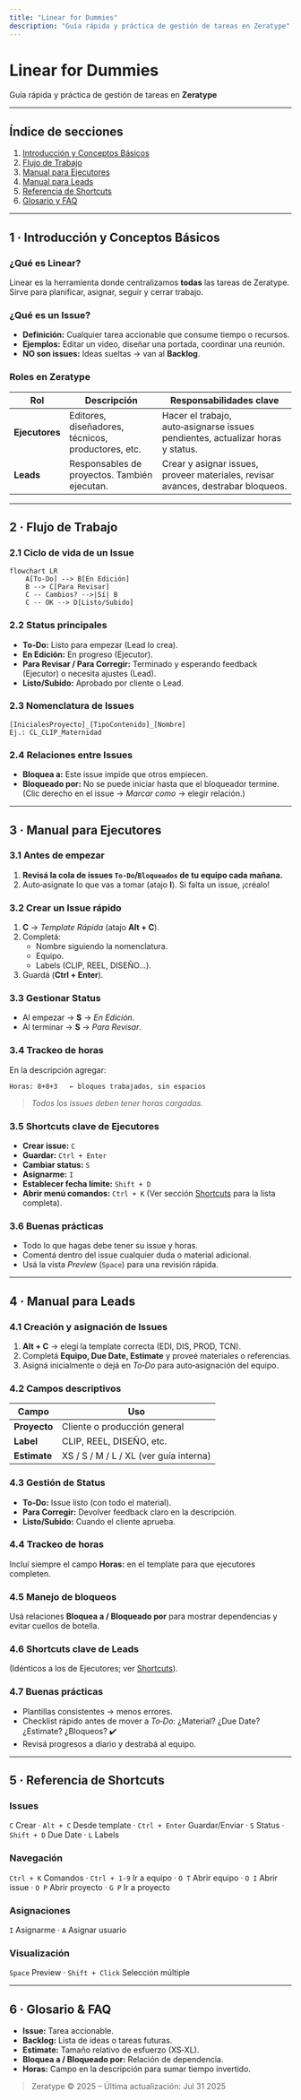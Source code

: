 ```yaml
---
title: "Linear for Dummies"
description: "Guía rápida y práctica de gestión de tareas en Zeratype"
---
```


# Linear for Dummies

Guía rápida y práctica de gestión de tareas en **Zeratype**

---

## Índice de secciones

1. [Introducción y Conceptos Básicos](#intro)
2. [Flujo de Trabajo](#flujo)
3. [Manual para Ejecutores](#ejecutores)
4. [Manual para Leads](#leads)
5. [Referencia de Shortcuts](#shortcuts)
6. [Glosario y FAQ](#glosario)

---

<a name="intro"></a>

## 1 · Introducción y Conceptos Básicos

### ¿Qué es Linear?

Linear es la herramienta donde centralizamos **todas** las tareas de Zeratype. Sirve para planificar, asignar, seguir y cerrar trabajo.

### ¿Qué es un Issue?

* **Definición:** Cualquier tarea accionable que consume tiempo o recursos.
* **Ejemplos:** Editar un video, diseñar una portada, coordinar una reunión.
* **NO son issues:** Ideas sueltas → van al **Backlog**.

### Roles en Zeratype

| Rol | Descripción | Responsabilidades clave |
| -------------- | -------------------------------------------------- | -------------------------------------------------------------------------------- |
| **Ejecutores** | Editores, diseñadores, técnicos, productores, etc. | Hacer el trabajo, auto‑asignarse issues pendientes, actualizar horas y status. |
| **Leads** | Responsables de proyectos. También ejecutan. | Crear y asignar issues, proveer materiales, revisar avances, destrabar bloqueos. |

---

<a name="flujo"></a>

## 2 · Flujo de Trabajo

### 2.1 Ciclo de vida de un Issue

```mermaid
flowchart LR
    A[To‑Do] --> B[En Edición]
    B --> C[Para Revisar]
    C -- Cambios? -->|Sí| B
    C -- OK --> D[Listo/Subido]
```

### 2.2 Status principales

* **To‑Do:** Listo para empezar (Lead lo crea).
* **En Edición:** En progreso (Ejecutor).
* **Para Revisar / Para Corregir:** Terminado y esperando feedback (Ejecutor) o necesita ajustes (Lead).
* **Listo/Subido:** Aprobado por cliente o Lead.

### 2.3 Nomenclatura de Issues

```
[InicialesProyecto]_[TipoContenido]_[Nombre]
Ej.: CL_CLIP_Maternidad
```

### 2.4 Relaciones entre Issues

* **Bloquea a:** Este issue impide que otros empiecen.
* **Bloqueado por:** No se puede iniciar hasta que el bloqueador termine.
  (Clic derecho en el issue → *Marcar como* → elegir relación.)

---

<a name="ejecutores"></a>

## 3 · Manual para Ejecutores

### 3.1 Antes de empezar

1. **Revisá la cola de issues `To‑Do`/`Bloqueados` de tu equipo cada mañana.**
2. Auto‑asignate lo que vas a tomar (atajo **I**). Si falta un issue, ¡créalo!

### 3.2 Crear un Issue rápido

1. **C** → *Template Rápida* (atajo **Alt + C**).
2. Completá:
   * Nombre siguiendo la nomenclatura.
   * Equipo.
   * Labels (CLIP, REEL, DISEÑO…).
3. Guardá (**Ctrl + Enter**).

### 3.3 Gestionar Status

* Al empezar → **S** → *En Edición*.
* Al terminar → **S** → *Para Revisar*.

### 3.4 Trackeo de horas

En la descripción agregar:

```
Horas: 8+8+3   ← bloques trabajados, sin espacios
```

> *Todos los issues deben tener horas cargadas.*

### 3.5 Shortcuts clave de Ejecutores

* **Crear issue:** `C`
* **Guardar:** `Ctrl + Enter`
* **Cambiar status:** `S`
* **Asignarme:** `I`
* **Establecer fecha límite:** `Shift + D`
* **Abrir menú comandos:** `Ctrl + K`
  (Ver sección [Shortcuts](#shortcuts) para la lista completa).

### 3.6 Buenas prácticas

* Todo lo que hagas debe tener su issue y horas.
* Comentá dentro del issue cualquier duda o material adicional.
* Usá la vista *Preview* (`Space`) para una revisión rápida.

---

<a name="leads"></a>

## 4 · Manual para Leads

### 4.1 Creación y asignación de Issues

1. **Alt + C** → elegí la template correcta (EDI, DIS, PROD, TCN).
2. Completá **Equipo, Due Date, Estimate** y proveé materiales o referencias.
3. Asigná inicialmente o dejá en *To‑Do* para auto‑asignación del equipo.

### 4.2 Campos descriptivos

| Campo | Uso |
| ------------ | -------------------------------------- |
| **Proyecto** | Cliente o producción general |
| **Label** | CLIP, REEL, DISEÑO, etc. |
| **Estimate** | XS / S / M / L / XL (ver guía interna) |

### 4.3 Gestión de Status

* **To‑Do:** Issue listo (con todo el material).
* **Para Corregir:** Devolver feedback claro en la descripción.
* **Listo/Subido:** Cuando el cliente aprueba.

### 4.4 Trackeo de horas

Incluí siempre el campo **Horas:** en el template para que ejecutores completen.

### 4.5 Manejo de bloqueos

Usá relaciones **Bloquea a / Bloqueado por** para mostrar dependencias y evitar cuellos de botella.

### 4.6 Shortcuts clave de Leads

(Idénticos a los de Ejecutores; ver [Shortcuts](#shortcuts)).

### 4.7 Buenas prácticas

* Plantillas consistentes → menos errores.
* Checklist rápido antes de mover a *To‑Do*: ¿Material? ¿Due Date? ¿Estimate? ¿Bloqueos? ✔️
* Revisá progresos a diario y destrabá al equipo.

---

<a name="shortcuts"></a>

## 5 · Referencia de Shortcuts

### Issues

`C` Crear · `Alt + C` Desde template · `Ctrl + Enter` Guardar/Enviar · `S` Status · `Shift + D` Due Date · `L` Labels

### Navegación

`Ctrl + K` Comandos · `Ctrl + 1-9` Ir a equipo · `O T` Abrir equipo · `O I` Abrir issue · `O P` Abrir proyecto · `G P` Ir a proyecto

### Asignaciones

`I` Asignarme · `A` Asignar usuario

### Visualización

`Space` Preview · `Shift + Click` Selección múltiple

---

<a name="glosario"></a>

## 6 · Glosario & FAQ

* **Issue:** Tarea accionable.
* **Backlog:** Lista de ideas o tareas futuras.
* **Estimate:** Tamaño relativo de esfuerzo (XS‑XL).
* **Bloquea a / Bloqueado por:** Relación de dependencia.
* **Horas:** Campo en la descripción para sumar tiempo invertido.

> Zeratype © 2025 – Última actualización: Jul 31 2025

